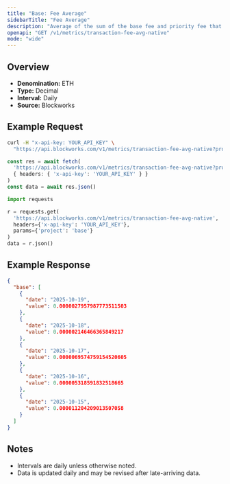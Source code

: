 ```yaml
---
title: "Base: Fee Average"
sidebarTitle: "Fee Average"
description: "Average of the sum of the base fee and priority fee that day in native chain token"
openapi: "GET /v1/metrics/transaction-fee-avg-native"
mode: "wide"
---
```


## Overview

- **Denomination:** ETH
- **Type:** Decimal
- **Interval:** Daily
- **Source:** Blockworks

## Example Request

<CodeGroup>

```bash cURL
curl -H "x-api-key: YOUR_API_KEY" \
  "https://api.blockworks.com/v1/metrics/transaction-fee-avg-native?project=base"
```

```typescript TypeScript
const res = await fetch(
  'https://api.blockworks.com/v1/metrics/transaction-fee-avg-native?project=base',
  { headers: { 'x-api-key': 'YOUR_API_KEY' } }
)
const data = await res.json()
```

```python Python
import requests

r = requests.get(
  'https://api.blockworks.com/v1/metrics/transaction-fee-avg-native',
  headers={'x-api-key': 'YOUR_API_KEY'},
  params={'project': 'base'}
)
data = r.json()
```

</CodeGroup>

## Example Response

```json
{
  "base": [
    {
      "date": "2025-10-19",
      "value": 0.0000027957987773511503
    },
    {
      "date": "2025-10-18",
      "value": 0.000002146466365849217
    },
    {
      "date": "2025-10-17",
      "value": 0.0000069574759154520605
    },
    {
      "date": "2025-10-16",
      "value": 0.000005318591832518665
    },
    {
      "date": "2025-10-15",
      "value": 0.000011204209013507058
    }
  ]
}
```

## Notes
- Intervals are daily unless otherwise noted.
- Data is updated daily and may be revised after late-arriving data.